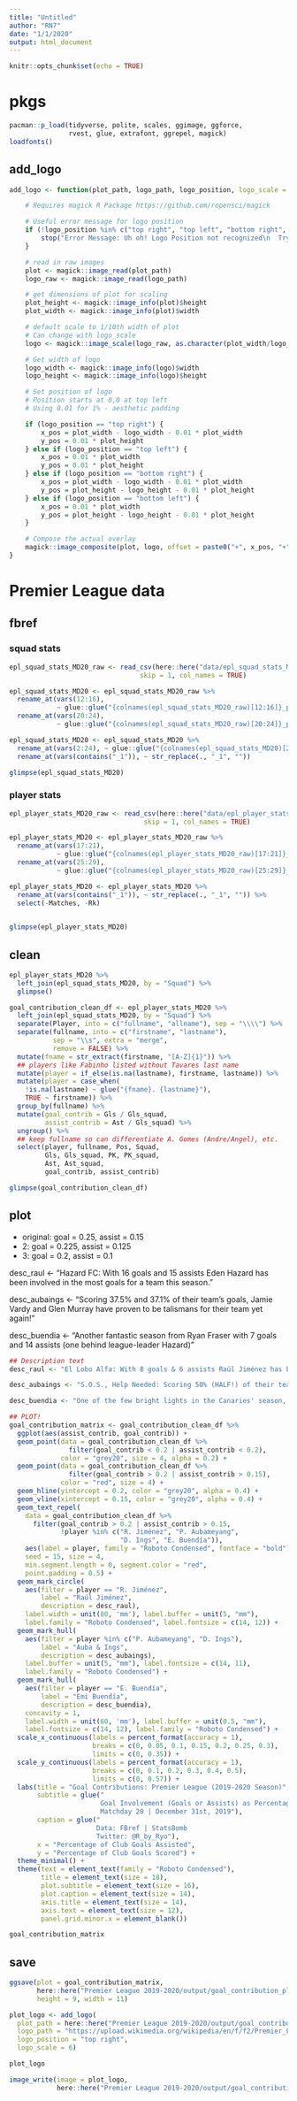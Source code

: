 ```yaml
---
title: "Untitled"
author: "RN7"
date: "1/1/2020"
output: html_document
---
```


```r
knitr::opts_chunk$set(echo = TRUE)
```

# pkgs

```r
pacman::p_load(tidyverse, polite, scales, ggimage, ggforce,
               rvest, glue, extrafont, ggrepel, magick)
loadfonts()
```

## add_logo

```r
add_logo <- function(plot_path, logo_path, logo_position, logo_scale = 10){

    # Requires magick R Package https://github.com/ropensci/magick

    # Useful error message for logo position
    if (!logo_position %in% c("top right", "top left", "bottom right", "bottom left")) {
        stop("Error Message: Uh oh! Logo Position not recognized\n  Try: logo_positon = 'top left', 'top right', 'bottom left', or 'bottom right'")
    }

    # read in raw images
    plot <- magick::image_read(plot_path)
    logo_raw <- magick::image_read(logo_path)

    # get dimensions of plot for scaling
    plot_height <- magick::image_info(plot)$height
    plot_width <- magick::image_info(plot)$width

    # default scale to 1/10th width of plot
    # Can change with logo_scale
    logo <- magick::image_scale(logo_raw, as.character(plot_width/logo_scale))

    # Get width of logo
    logo_width <- magick::image_info(logo)$width
    logo_height <- magick::image_info(logo)$height

    # Set position of logo
    # Position starts at 0,0 at top left
    # Using 0.01 for 1% - aesthetic padding

    if (logo_position == "top right") {
        x_pos = plot_width - logo_width - 0.01 * plot_width
        y_pos = 0.01 * plot_height
    } else if (logo_position == "top left") {
        x_pos = 0.01 * plot_width
        y_pos = 0.01 * plot_height
    } else if (logo_position == "bottom right") {
        x_pos = plot_width - logo_width - 0.01 * plot_width
        y_pos = plot_height - logo_height - 0.01 * plot_height
    } else if (logo_position == "bottom left") {
        x_pos = 0.01 * plot_width
        y_pos = plot_height - logo_height - 0.01 * plot_height
    }

    # Compose the actual overlay
    magick::image_composite(plot, logo, offset = paste0("+", x_pos, "+", y_pos))
}
```

# Premier League data


## fbref

### squad stats

```r
epl_squad_stats_MD20_raw <- read_csv(here::here("data/epl_squad_stats_MD20.csv"),
                                 skip = 1, col_names = TRUE)

epl_squad_stats_MD20 <- epl_squad_stats_MD20_raw %>% 
  rename_at(vars(12:16), 
            ~ glue::glue("{colnames(epl_squad_stats_MD20_raw)[12:16]}_p90")) %>% 
  rename_at(vars(20:24), 
            ~ glue::glue("{colnames(epl_squad_stats_MD20_raw)[20:24]}_p90"))

epl_squad_stats_MD20 <- epl_squad_stats_MD20 %>% 
  rename_at(vars(2:24), ~ glue::glue("{colnames(epl_squad_stats_MD20)[2:24]}_squad")) %>% 
  rename_at(vars(contains("_1")), ~ str_replace(., "_1", ""))

glimpse(epl_squad_stats_MD20)
```

### player stats

```r
epl_player_stats_MD20_raw <- read_csv(here::here("data/epl_player_stats_MD20.csv"),
                                  skip = 1, col_names = TRUE)

epl_player_stats_MD20 <- epl_player_stats_MD20_raw %>% 
  rename_at(vars(17:21), 
            ~ glue::glue("{colnames(epl_player_stats_MD20_raw)[17:21]}_p90")) %>% 
  rename_at(vars(25:29), 
            ~ glue::glue("{colnames(epl_player_stats_MD20_raw)[25:29]}_p90"))

epl_player_stats_MD20 <- epl_player_stats_MD20 %>% 
  rename_at(vars(contains("_1")), ~ str_replace(., "_1", "")) %>% 
  select(-Matches, -Rk)
  

glimpse(epl_player_stats_MD20)
```



## clean


```r
epl_player_stats_MD20 %>% 
  left_join(epl_squad_stats_MD20, by = "Squad") %>% 
  glimpse()
```

```r
goal_contribution_clean_df <- epl_player_stats_MD20 %>% 
  left_join(epl_squad_stats_MD20, by = "Squad") %>% 
  separate(Player, into = c("fullname", "allname"), sep = "\\\\") %>% 
  separate(fullname, into = c("firstname", "lastname"),
           sep = "\\s", extra = "merge",
           remove = FALSE) %>%
  mutate(fname = str_extract(firstname, "[A-Z]{1}")) %>% 
  ## players like Fabinho listed without Tavares last name
  mutate(player = if_else(is.na(lastname), firstname, lastname)) %>% 
  mutate(player = case_when(
    !is.na(lastname) ~ glue("{fname}. {lastname}"),
    TRUE ~ firstname)) %>% 
  group_by(fullname) %>% 
  mutate(goal_contrib = Gls / Gls_squad,
         assist_contrib = Ast / Gls_squad) %>% 
  ungroup() %>% 
  ## keep fullname so can differentiate A. Gomes (Andre/Angel), etc.
  select(player, fullname, Pos, Squad, 
         Gls, Gls_squad, PK, PK_squad, 
         Ast, Ast_squad,
         goal_contrib, assist_contrib)

glimpse(goal_contribution_clean_df)
```


## plot

- original: goal = 0.25, assist = 0.15
- 2: goal = 0.225, assist = 0.125
- 3: goal = 0.2, assist = 0.1

desc_raul <- "Hazard FC: With 16 goals and 15 assists Eden Hazard has been involved in the most goals for a team this season."

desc_aubaings <- "Scoring 37.5% and 37.1% of their team's goals, Jamie Vardy and Glen Murray have proven to be talismans for their team yet again!"

desc_buendia <- "Another fantastic season from Ryan Fraser with 7 goals and 14 assists (one behind league-leader Hazard)"

```r
## Description text
desc_raul <- "El Lobo Alfa: With 8 goals & 6 assists Raúl Jiménez has been the fulcrum of Wolves' push for the Champions League."

desc_aubaings <- "S.O.S., Help Needed: Scoring 50% (HALF!) of their team's goals, Auba & Ings keep their team's hopes alive!"

desc_buendia <- "One of the few bright lights in the Canaries' season, Buendía has impressed with 6 assists (0.36 A per 90, 0.32 xA per 90)"

## PLOT!
goal_contribution_matrix <- goal_contribution_clean_df %>% 
  ggplot(aes(assist_contrib, goal_contrib)) +
  geom_point(data = goal_contribution_clean_df %>%
               filter(goal_contrib < 0.2 | assist_contrib < 0.2),
             color = "grey20", size = 4, alpha = 0.2) +
  geom_point(data = goal_contribution_clean_df %>%
               filter(goal_contrib > 0.2 | assist_contrib > 0.15),
             color = "red", size = 4) +
  geom_hline(yintercept = 0.2, color = "grey20", alpha = 0.4) +
  geom_vline(xintercept = 0.15, color = "grey20", alpha = 0.4) +
  geom_text_repel(
    data = goal_contribution_clean_df %>%
      filter(goal_contrib > 0.2 | assist_contrib > 0.15, 
             !player %in% c("R. Jiménez", "P. Aubameyang", 
                            "D. Ings", "E. Buendía")),
    aes(label = player, family = "Roboto Condensed", fontface = "bold"), 
    seed = 15, size = 4, 
    min.segment.length = 0, segment.color = "red",
    point.padding = 0.5) +
  geom_mark_circle(
    aes(filter = player == "R. Jiménez", 
        label = "Raúl Jiménez",
        description = desc_raul), 
    label.width = unit(80, 'mm'), label.buffer = unit(5, "mm"),
    label.family = "Roboto Condensed", label.fontsize = c(14, 12)) +
  geom_mark_hull(
    aes(filter = player %in% c("P. Aubameyang", "D. Ings"), 
        label = "Auba & Ings",
        description = desc_aubaings),
    label.buffer = unit(5, "mm"), label.fontsize = c(14, 11),
    label.family = "Roboto Condensed") +
  geom_mark_hull(
    aes(filter = player == "E. Buendía", 
        label = "Emi Buendía",
        description = desc_buendia), 
    concavity = 1,
    label.width = unit(60, 'mm'), label.buffer = unit(0.5, "mm"),
    label.fontsize = c(14, 12), label.family = "Roboto Condensed") +
  scale_x_continuous(labels = percent_format(accuracy = 1), 
                     breaks = c(0, 0.05, 0.1, 0.15, 0.2, 0.25, 0.3),
                     limits = c(0, 0.35)) +
  scale_y_continuous(labels = percent_format(accuracy = 1), 
                     breaks = c(0, 0.1, 0.2, 0.3, 0.4, 0.5),
                     limits = c(0, 0.57)) +
  labs(title = "Goal Contributions: Premier League (2019-2020 Season)", 
       subtitle = glue("
                       Goal Involvement (Goals or Assists) as Percentage of Total Club Goals
                       Matchday 20 | December 31st, 2019"),
       caption = glue("
                      Data: FBref | StatsBomb
                      Twitter: @R_by_Ryo"),
       x = "Percentage of Club Goals Assisted",
       y = "Percentage of Club Goals Scored") +
  theme_minimal() +
  theme(text = element_text(family = "Roboto Condensed"),
        title = element_text(size = 18),
        plot.subtitle = element_text(size = 16),
        plot.caption = element_text(size = 14),
        axis.title = element_text(size = 14),
        axis.text = element_text(size = 12),
        panel.grid.minor.x = element_blank())

goal_contribution_matrix
```

## save

```r
ggsave(plot = goal_contribution_matrix, 
       here::here("Premier League 2019-2020/output/goal_contribution_plot_1920_MD20.png"),
       height = 9, width = 11)
```

```r
plot_logo <- add_logo(
  plot_path = here::here("Premier League 2019-2020/output/goal_contribution_plot_1920_MD20.png"),
  logo_path = "https://upload.wikimedia.org/wikipedia/en/f/f2/Premier_League_Logo.svg",
  logo_position = "top right",
  logo_scale = 6)

plot_logo
```

```r
image_write(image = plot_logo, 
            here::here("Premier League 2019-2020/output/goal_contribution_plot_1920_MD20_logo.png"))
```

